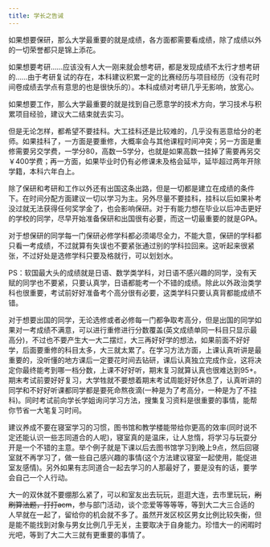 ```yaml
---
title: 学长之告诫
---
```


如果想要保研，那么大学最重要的就是成绩，各方面都需要看成绩，除了成绩以外的一切荣誉都只是锦上添花。

如果想要考研……应该没有人大一刚来就会想考研，都是发现成绩不太行才想考研的……由于考研复试的存在，本科建议积累一定的比赛经历与项目经历（没有花时间卷成绩去学点有意思的也是很快乐的）。本科成绩对考研几乎无影响，放宽心。

如果想要工作，那么大学最重要的就是找到自己愿意学的技术方向，学习技术与积累项目经验，建议大二结束就去实习。

但是无论怎样，都希望不要挂科。大工挂科还是比较难的，几乎没有恶意给分的老师。如果挂科了，一方面是要重修，大概率会与其他课程时间冲突；另一方面是重修需要另交学费，一学分80，高数一5学分，也就是如果高数一挂掉了需要再另交￥400学费；再一方面，如果毕业时仍有必修课未及格会延毕，延毕超过两年开除学籍，本科六年白上。

除了保研和考研和工作以外还有出国这条出路，但是一切都是建立在成绩的条件下。在时间分配方面建议一切以学习为主。另外尽量不要挂科，挂科以后如果补考没过就无法获得任何奖学金了，也会影响保研。对于有能力想在毕业以后冲击更好的学校的同学，尽早开始准备保研和出国很有必要，而这一切最重要的就是GPA。

对于想保研的同学每一门保研必修学科都必须竭尽全力，不能大意，保研的学科都只看一考成绩，不过就算有失误也不要紧张通过别的学科拉回来。这听起来很紧张，不过好处是选修学科只要及格就行，可以划划水。

PS：软国最大头的成绩就是日语、数学类学科，对日语不感兴趣的同学，没有天赋的同学也不要紧，只要认真学，日语都能考一个不错的成绩。除此以外政治类学科也很重要，考试前好好准备考个高分很有必要，这类学科只要认真背都能成绩不错。

对于想要出国的同学，无论选修或者必修每一门都争取考高分，但是出国的同学如果对一考成绩不满意，可以进行重修进行分数覆盖(英文成绩单同一科目只显示最高分)，不过也不要产生大一大二摆烂，大三再好好学的想法，如果前面不好好学，后面要重修的科目太多，大三就太累了。在学习方法方面，上课认真听讲是最重要的，没听懂的地方课后一定要花时间去钻研，课后认真独立完成作业，这将决定你最终能考到哪一档分数，上课不好好听，期末复习就算认真也很难达到95+。期末考试前要好好复习，大学牲就不要想着期末考试周能好好休息了，认真听讲的同学和不好好听课都同学都是要死命熬夜滴(一种是为了考高分，一种是为了不挂科)。同时考试前向学长学姐询问学习方法，搜集复习资料是很重要的事情，能帮你节省一大笔复习时间。

建议养成不要在寝室学习的习惯，图书馆和教学楼能带给你更高的效率(同时说不定还能认识一些志同道合的人呢)，寝室真的是温床，让人怠惰，将学习与玩耍分开是一个不错的主意。举个例子就是下课以后去图书馆学习到晚上9点，然后回寝室就不再学习了，做一些自己感兴趣的事情(这个方法建议寝室一起使用，能促进室友感情)。另外如果有志同道合一起去学习的人那最好了，要是没有的话，要学会自己一个人行动。

大一的双休就不要绷那么紧了，可以和室友出去玩玩，逛逛大连，去市里玩玩，~~刷刷算法题，打打acm~~，参与部门活动，谈个恋爱等等等等，等到大二大三合适的人早就在一起了，留给你的机会就不多了。虽然开发区校区男女比例比较失衡，但是能不能找到对象与男女比例几乎无关，主要取决于自身能力。珍惜大一的闲暇时光吧，等到了大二大三就有更重要的事情了。